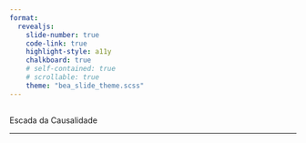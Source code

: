 ```yaml
---
format: 
  revealjs:
    slide-number: true
    code-link: true
    highlight-style: a11y
    chalkboard: true
    # self-contained: true
    # scrollable: true
    theme: "bea_slide_theme.scss"
---
```


##  {#escada data-menu-title="Escada da Causalidade"}

[Escada da Causalidade]{.slide-title}

<hr>



